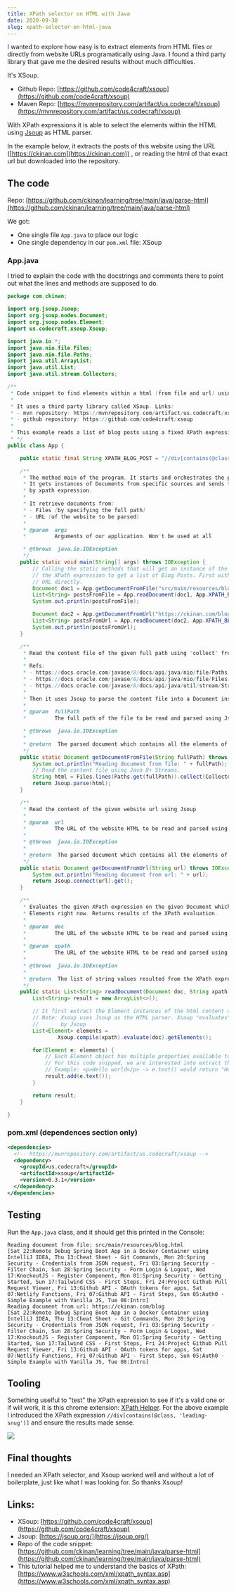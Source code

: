 ```yaml
---
title: XPath selector on HTML with Java
date: 2020-09-30
slug: xpath-selector-on-html-java
---
```


I wanted to explore how easy is to extract elements from HTML files or directly from website URLs programatically using Java. I found a third party library that gave me the desired results without much difficulties.

It's XSoup.
- Github Repo: [https://github.com/code4craft/xsoup](https://github.com/code4craft/xsoup)
- Maven Repo: [https://mvnrepository.com/artifact/us.codecraft/xsoup](https://mvnrepository.com/artifact/us.codecraft/xsoup)

With XPath expressions it is able to select the elements within the HTML using [Jsoup](https://jsoup.org/) as HTML parser.

In the example below, it extracts the posts of this website using the URL ([https://ckinan.com](https://ckinan.com)) , or reading the html of that exact url but downloaded into the repository.

## The code

Repo: [https://github.com/ckinan/learning/tree/main/java/parse-html](https://github.com/ckinan/learning/tree/main/java/parse-html)

We got:
- One single file `App.java` to place our logic
- One single dependency in our `pom.xml` file: XSoup

### App.java

I tried to explain the code with the docstrings and comments there to point out what the lines and methods are supposed to do.

```java
package com.ckinan;

import org.jsoup.Jsoup;
import org.jsoup.nodes.Document;
import org.jsoup.nodes.Element;
import us.codecraft.xsoup.Xsoup;

import java.io.*;
import java.nio.file.Files;
import java.nio.file.Paths;
import java.util.ArrayList;
import java.util.List;
import java.util.stream.Collectors;

/**
 * Code snippet to find elements within a html (from file and url) using XPath.
 *
 * It uses a third party library called XSoup. Links:
 * - mvn repository: https://mvnrepository.com/artifact/us.codecraft/xsoup
 * - github repository: https://github.com/code4craft/xsoup
 *
 * This example reads a list of blog posts using a fixed XPath expression and prints the results in the console.
 * */
public class App {

    public static final String XPATH_BLOG_POST = "//div[contains(@class, 'leading-snug')]";

    /**
     * The method main of the program. It starts and orchestrates the process.
     * It gets instances of Documents from specific sources and sends them to read specific elements
     * by xpath expression.
     *
     * It retrieve documents from:
     * - Files (by specifying the full path)
     * - URL (of the website to be parsed)
     *
     * @param  args
     *         Arguments of our application. Won't be used at all

     * @throws  java.io.IOException
     */
    public static void main(String[] args) throws IOException {
        // Calling the static methods that will get an instance of the HTML document and then evaluate
        // the XPath expression to get a list of Blog Posts. First with a HTML file, then do the same with the website
        // URL directly.
        Document doc1 = App.getDocumentFromFile("src/main/resources/blog.html");
        List<String> postsFromFile = App.readDocument(doc1, App.XPATH_BLOG_POST);
        System.out.println(postsFromFile);

        Document doc2 = App.getDocumentFromUrl("https://ckinan.com/blog");
        List<String> postsFromUrl = App.readDocument(doc2, App.XPATH_BLOG_POST);
        System.out.println(postsFromUrl);
    }

    /**
     * Read the content file of the given full path using "collect" from Stream Java 8+.
     *
     * Refs:
     * - https://docs.oracle.com/javase/8/docs/api/java/nio/file/Paths.html#get-java.lang.String-java.lang.String...-
     * - https://docs.oracle.com/javase/8/docs/api/java/nio/file/Files.html#lines-java.nio.file.Path-
     * - https://docs.oracle.com/javase/8/docs/api/java/util/stream/Stream.html#collect-java.util.stream.Collector-
     *
     * Then it uses Jsoup to parse the content file into a Document instance.
     *
     * @param  fullPath
     *         The full path of the file to be read and parsed using Jsoup.

     * @throws  java.io.IOException
     *
     * @return  The parsed document which contains all the elements of the HTML file
     */
    public static Document getDocumentFromFile(String fullPath) throws IOException {
        System.out.println("Reading document from file: " + fullPath);
        // Read the content file using Java 8+ Streams.
        String html = Files.lines(Paths.get(fullPath)).collect(Collectors.joining(System.lineSeparator()));
        return Jsoup.parse(html);
    }

    /**
     * Read the content of the given website url using Jsoup
     *
     * @param  url
     *         The URL of the website HTML to be read and parsed using Jsoup.
     *
     * @throws  java.io.IOException
     *
     * @return  The parsed document which contains all the elements of the HTML file
     */
    public static Document getDocumentFromUrl(String url) throws IOException {
        System.out.println("Reading document from url: " + url);
        return Jsoup.connect(url).get();
    }

    /**
     * Evaluates the given XPath expression on the given Document which is limited to assume that it's a list of
     * Elements right now. Returns results of the XPath evaluation.
     *
     * @param  doc
     *         The URL of the website HTML to be read and parsed using Jsoup.
     *
     * @param  xpath
     *         The URL of the website HTML to be read and parsed using Jsoup.
     *
     * @throws  java.io.IOException
     *
     * @return  The list of string values resulted from the XPath expression.
     */
    public static List<String> readDocument(Document doc, String xpath) {
        List<String> result = new ArrayList<>();

        // It first extract the Element instances of the html content using the given Document and the XPath expression
        // Note: Xsoup uses Jsoup as the HTML parser. Xsoup "evaluates" a Document which is an instance variable created
        //       by Jsoup
        List<Element> elements =
                Xsoup.compile(xpath).evaluate(doc).getElements();

        for(Element e: elements) {
            // Each Element object has multiple properties available to be extracted, for example the HTML tag name.
            // For this code snipped, we are interested into extract the text of the element.
            // Example: <p>Hello world</p> -> e.text() would return "Hello world"
            result.add(e.text());
        }

        return result;
    }

}

```

### pom.xml (dependences section only)

```xml
<dependencies>
  <!-- https://mvnrepository.com/artifact/us.codecraft/xsoup -->
  <dependency>
    <groupId>us.codecraft</groupId>
    <artifactId>xsoup</artifactId>
    <version>0.3.1</version>
  </dependency>
</dependencies>
```

## Testing

Run the `App.java` class, and it should get this printed in the Console:

```
Reading document from file: src/main/resources/blog.html
[Sat 22:Remote Debug Spring Boot App in a Docker Container using IntelliJ IDEA, Thu 13:Cheat Sheet - Git Commands, Mon 20:Spring Security - Credentials from JSON request, Fri 03:Spring Security - Filter Chain, Sun 28:Spring Security - Form Login & Logout, Wed 17:KnockoutJS - Register Component, Mon 01:Spring Security - Getting Started, Sun 17:Tailwind CSS - First Steps, Fri 24:Project Github Pull Request Viewer, Fri 13:Github API - OAuth tokens for apps, Sat 07:Netlify Functions, Fri 07:Github API - First Steps, Sun 05:Auth0 - Simple Example with Vanilla JS, Tue 08:Intro]
Reading document from url: https://ckinan.com/blog
[Sat 22:Remote Debug Spring Boot App in a Docker Container using IntelliJ IDEA, Thu 13:Cheat Sheet - Git Commands, Mon 20:Spring Security - Credentials from JSON request, Fri 03:Spring Security - Filter Chain, Sun 28:Spring Security - Form Login & Logout, Wed 17:KnockoutJS - Register Component, Mon 01:Spring Security - Getting Started, Sun 17:Tailwind CSS - First Steps, Fri 24:Project Github Pull Request Viewer, Fri 13:Github API - OAuth tokens for apps, Sat 07:Netlify Functions, Fri 07:Github API - First Steps, Sun 05:Auth0 - Simple Example with Vanilla JS, Tue 08:Intro]
```

## Tooling

Something uselful to "test" the XPath expression to see if it's a valid one or if will work, it is this chrome extension: [XPath Helper](https://chrome.google.com/webstore/detail/xpath-helper/hgimnogjllphhhkhlmebbmlgjoejdpjl). For the above example I introduced the XPath expression `//div[contains(@class, 'leading-snug')]` and ensure the results made sense.

![](./images/0.png)

## Final thoughts

I needed an XPath selector, and Xsoup worked well and without a lot of boilerplate, just like what I was looking for. So thanks Xsoup!

## Links:
- XSoup: [https://github.com/code4craft/xsoup](https://github.com/code4craft/xsoup)
- Jsoup: [https://jsoup.org/](https://jsoup.org/)
- Repo of the code snippet: [https://github.com/ckinan/learning/tree/main/java/parse-html](https://github.com/ckinan/learning/tree/main/java/parse-html)
- This tutorial helped me to understand the basics of XPath: [https://www.w3schools.com/xml/xpath_syntax.asp](https://www.w3schools.com/xml/xpath_syntax.asp)